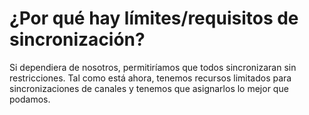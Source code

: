 # ¿Por qué hay límites/requisitos de sincronización?

Si dependiera de nosotros, permitiríamos que todos sincronizaran sin restricciones. Tal como está ahora, tenemos recursos limitados para sincronizaciones de canales y tenemos que asignarlos lo mejor que podamos.